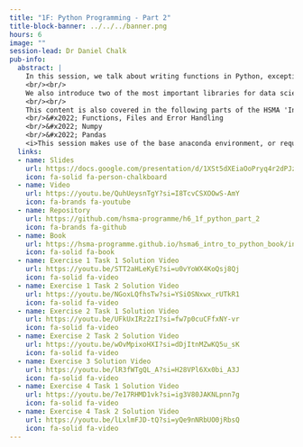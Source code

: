```yaml
---
title: "1F: Python Programming - Part 2"
title-block-banner: ../../../banner.png
hours: 6
image: ""
session-lead: Dr Daniel Chalk
pub-info:
  abstract: |
    In this session, we talk about writing functions in Python, exception handling and working with .csv files.
    <br/><br/>
    We also introduce two of the most important libraries for data science - NumPy and Pandas.
    <br/><br/>
    This content is also covered in the following parts of the HSMA 'Intro to Python' book:
    <br/>&#x2022; Functions, Files and Error Handling
    <br/>&#x2022; Numpy
    <br/>&#x2022; Pandas
    <i>This session makes use of the base anaconda environment, or requires the installation of the numpy and pandas libraries</i>
  links:
  - name: Slides
    url: https://docs.google.com/presentation/d/1XSt5dXEiaOoPryq4r2dPJzMQnNQSa-imG3Fe7gr-sSs/edit?usp=sharing
    icon: fa-solid fa-person-chalkboard
  - name: Video
    url: https://youtu.be/QuhUeysnTgY?si=I8TcvCSXOOwS-AmY
    icon: fa-brands fa-youtube
  - name: Repository
    url: https://github.com/hsma-programme/h6_1f_python_part_2
    icon: fa-brands fa-github
  - name: Book
    url: https://hsma-programme.github.io/hsma6_intro_to_python_book/intro_to_python.html
    icon: fa-solid fa-book
  - name: Exercise 1 Task 1 Solution Video
    url: https://youtu.be/STT2aHLeKyE?si=u0vYoWX4KoQsj8Qj
    icon: fa-solid fa-video
  - name: Exercise 1 Task 2 Solution Video
    url: https://youtu.be/NGoxLQfhsTw?si=YSiOSNxwx_rUTkR1
    icon: fa-solid fa-video
  - name: Exercise 2 Task 1 Solution Video
    url: https://youtu.be/UFkUxIRz2zI?si=fw7p0cuCFfxNY-vr
    icon: fa-solid fa-video
  - name: Exercise 2 Task 2 Solution Video
    url: https://youtu.be/wOvMpixoHXI?si=dDjItnMZwKQ5u_sK
    icon: fa-solid fa-video
  - name: Exercise 3 Solution Video
    url: https://youtu.be/lR3fWTgQL_A?si=H28VPl6Xx0bi_A3J
    icon: fa-solid fa-video
  - name: Exercise 4 Task 1 Solution Video
    url: https://youtu.be/7e17RHMD1vk?si=ig3V80JAKNLpnn7g
    icon: fa-solid fa-video
  - name: Exercise 4 Task 2 Solution Video
    url: https://youtu.be/lLxlmFJD-tQ?si=yQe9nNRbUO0jRbsQ
    icon: fa-solid fa-video
---
```

